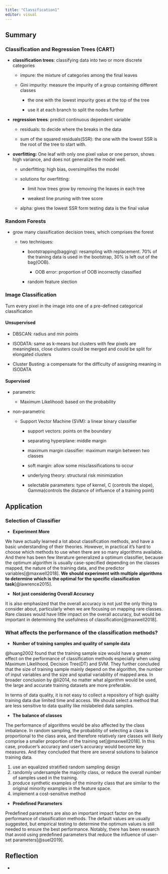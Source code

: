 ```yaml
---
title: "Classification1"
editor: visual
---
```


## Summary

### Classification and Regression Trees (CART)

-   **classification trees**: classifying data into two or more discrete categories

    -   impure: the mixture of categories among the final leaves

    -   Gini impurity: measure the impurity of a group containing different classes

        -   the one with the lowest impurity goes at the top of the tree

        -   use it at each branch to split the nodes further

-   **regression trees**: predict continuous dependent variable

    -   residuals: to decide where the breaks in the data

    -   sum of the squared residuals(SSR): the one with the lowest SSR is the root of the tree to start with.

-   **overfitting:** One leaf with only one pixel value or one person, shows high variance, and does not generalize the model well.

    -   underfitting: high bias, oversimplifies the model

    -   solutions for overfitting:

        -   limit how trees grow by removing the leaves in each tree

        -   weakest line pruning with tree score

    -   alpha: gives the lowest SSR form testing data is the final value

### Random Forests

-   grow many classification decision trees, which comprises the forest

    -   two techniques:

        -   bootstrapping(bagging): resampling with replacement. 70% of the training data is used in the bootstrap, 30% is left out of the bag(OOB).

            -   OOB error: proportion of OOB incorrectly classified

        -   random feature slection

### Image Classification

Turn every pixel in the image into one of a pre-defined categorical classification

#### Unsupervised

-   DBSCAN: radius and min points

-   ISODATA: same as k-means but clusters with few pixels are meaningless, close clusters could be merged and could be split for elongated clusters

-   Cluster Busting: a compensate for the difficulty of assigning meaning in ISODATA

#### Supervised

-   parametric

    -   Maximum Likelihood: based on the probability

-   non-parametric

    -   Support Vector Machine (SVM): a linear binary classifier
        -   support vectors: points on the boundary

        -   separating hyperplane: middle margin

        -   maximum margin classifier: maximum margin between two classes

        -   soft margin: allow some misclassifications to occur

        -   underlying theory: structural risk minimization

        -   selectable parameters: type of kernel, C (controls the slope), Gamma(controls the distance of influence of a training point)

## Application

### Selection of Classifier

-   **Experiment More**

We have actually learned a lot about classification methods, and have a basic understanding of their theories. However, in practical it's hard to choose which methods to use when there are so many algorithms available. And there has been few literature generalized a optimum classifier, because the optimum algorithm is usually case-specified depending on the classes mapped, the nature of the training data, and the predictor variables[@maxwell2018]. **We should experiment with multiple algorithms to determine which is the optimal for the specific classification task**[@lawrence2015].

-   **Not just considering Overall Accuracy**

It is also emphasized that the overall accuracy is not just the only thing to consider about, particularly when we are focusing on mapping rare classes. Rare classes would have little impact on the overall accuracy, but would be important in determining the usefulness of classification[@maxwell2018].

### What affects the performance of the classification methods?

-   **Number of training samples and quality of sample data**

@huang2002 found that the training sample size would have a greater effect on the performance of classification methods especially when using Maximum Likelihood, Decision Tree(DT) and SVM. They further concluded that the size of training sample mainly depend on the algorithm, the number of input variables and the size and spatial variability of mapped area. In broader conclusion by @li2014, no matter what algorithm would be used, the large and accurate training datasets are more preferable.

In terms of data quality, it is not easy to collect a repository of high quality training data due limited time and access. We should select a method that are less sensitive to data quality like mislabeled data samples.

-   **The balance of classes**

The performance of algorithms would be also affected by the class imbalance. In random sampling, the probability of selecting a class is proportional to the class area, and therefore relatively rare classes will likely comprise a smaller proportion of the training set[@maxwell2018]. In this case, producer's accuracy and user's accuracy would become key measures. And they concluded that there are several solutions to balance training data.

1.  use an equalized stratified random sampling design
2.  randomly undersample the majority class, or reduce the overall number of samples used in the training.
3.  produce synthetic examples of the minority class that are similar to the original minority examples in the feature space.
4.  implement a cost-sensitive method

-   **Predefined Parameters**

Predefined parameters are also an important impact factor on the performance of classification methods. The default values are usually suggested, but empirical testing to determine the optimum values is still needed to ensure the best performance. Notably, there has been research that avoid using predefined parameters that reduce the influence of user-set parameters[@suel2019].

## Reflection

-   
